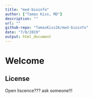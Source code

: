 ```yaml
---
title: "med-bioinfo"
author: ["Tamas Kiss, MD"]
description: ""
url: ""
github-repo: "TamasKiss26/med-bioinfo"
date: "7/8/2019"
output: html_document
---
```


# Welcome

## License
Open liscence??? ask someone!!!